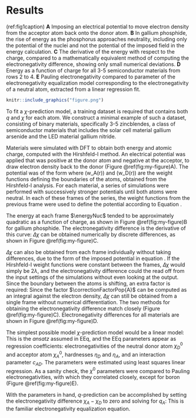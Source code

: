 # Results

(ref:fig1caption) **A** Imposing an electrical potential to move electron density from the acceptor atom back onto the donor atom. **B** In gallium phosphide, the rise of energy as the phosphorus approaches neutrality, including only the potential of the nuclei and not the potential of the imposed field in the energy calculation. **C** The derivative of the energy with respect to the charge, compared to a mathematically equivalent method of computing the electronegativity difference, showing only small numerical deviations. **D** Energy as a function of charge for all 3-5 semiconductor materials from rows 2 to 4. **E** Pauling electronegativity compared to parameter of the electronegativity equalization model corresponding to the electronegativity of a neutral atom, extracted from a linear regression fit.

```r
knitr::include_graphics("figure.png")
```

To fit a $\chi$-prediction model, a training dataset is required that contains both $q$ and $\chi$ for each atom.
We construct a minimal example of such a dataset, consisting of binary materials, specifically 3-5 zincblendes, a class of semiconductor materials that includes the solar cell material gallium arsenide and the LED material gallium nitride.

Materials were simulated with DFT to obtain both energy and atomic charge, computed with the Hirshfeld-I method.
An electrical potential was applied that was positive at the donor atom and negative at the acceptor, to draw electron density back to the donor (Figure \@ref(fig:my-figure)A).
The potential was of the form
\begin{equation}
  \imposedPotentialValue = \lambda \bigl(w_A(r) - w_D(r)\bigr)
  (\#eq:ImposedPotentialTwoAtom)
\end{equation}
where \(w_A(r)\) and \(w_D(r)\) are the weight functions defining the boundaries of the atoms, obtained from the Hirshfeld-I analysis.
For each material, a series of simulations were performed with successively stronger potentials until both atoms were neutral.
In each of these frames of the series, the weight functions from the previous frame were used to define the potential according to Equation \eqref{eq:ImposedPotentialTwoAtom}.

The energy at each frame $\energyNuc$ tended to be approximately quadratic as a function of charge, as shown in Figure \@ref(fig:my-figure)B for gallium phosphide.
The electronegativity difference is the derivative of this curve:
\begin{equation}
  \Delta \chi = \chi_A - \chi_D = \constDeriv{\energyNuc}{q_A}{N}
  (\#eq:DeltaChi)
\end{equation}
$\Delta \chi$ can be obtained numerically by discrete differences, as shown in Figure \@ref(fig:my-figure)C.

$\Delta \chi$ can also be obtained from each frame individually without taking differences, due to the form of the imposed potential in equation \eqref{eq:ImposedPotentialTwoAtom}.
If the Hirshfeld-I weight functions were constant between the frames, $\Delta \chi$ would simply be $2 \lambda$, and the electronegativity difference could the read off from the input settings of the simulations without even looking at the output.
Since the boundary between the atoms is shifting, an extra factor is required:
\begin{equation}
  \constDeriv{\energyNuc}{q_A}{N} = 2 \correctionFactorPop{A} \lambda
  (\#eq:DerivativePotential)
\end{equation}
Since the factor $\correctionFactorPop{A}$ can be computed as an integral against the electron density, $\Delta \chi$ can still be obtained from a single frame without numerical differentiation.
The two methods for obtaining the electronegativity difference match closely (Figure \@ref(fig:my-figure)C).
Electronegativity differences for all materials are shown in Figure \@ref(fig:my-figure)D.

The simplest possible model $\chi$-prediction model would be a linear model:
\begin{equation}
  \chi_A - \chi_D
    = \bigl(\chi_A^0 - \chi_D^0\bigr)
      + \bigl(\eta_A + \eta_D - 2\,c_{AD}\bigr)\,q_{A}
  (\#eq:LinearModel)
\end{equation}
This is the _ansatz_ assumed in EEq, and the EEq parameters appear as regression coefficients: electronegativities of the neutral donor atom $\chi_D^0$ and acceptor atom $\chi_A^0$, hardnesses $\eta_D$ and $\eta_A$, and an interaction parameter $c_{AD}$.
The parameters were estimated using least squares linear regression.
As a sanity check, the $\chi^0$ parameters were compared to Pauling electronegativities, with which they correlated closely, except for boron (Figure \@ref(fig:my-figure)E).

With the parameters in hand, $q$-prediction can be accomplished by setting the electronegativity difference $\chi_A - \chi_D$ to zero and solving \eqref{eq:LinearModel} for $q_A$:
\begin{equation}
  -q_A = \frac{\chi_A^0 - \chi_D^0}{\eta_A + \eta_D - 2\,c_{AD}}
  (\#eq:EEqPred)
\end{equation}
This is the familiar electronegativity equalization equation.

